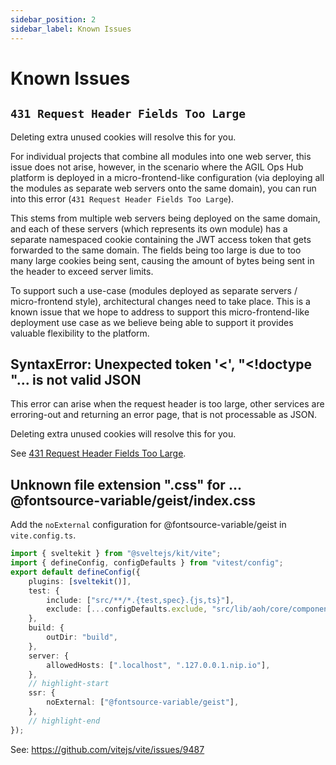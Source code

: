 ```yaml
---
sidebar_position: 2
sidebar_label: Known Issues
---
```


# Known Issues

## `431 Request Header Fields Too Large`

Deleting extra unused cookies will resolve this for you.

For individual projects that combine all modules into one web server, this issue does not arise, however, in the
scenario where the AGIL Ops Hub platform is deployed in a micro-frontend-like configuration (via deploying all the
modules as separate web servers onto the same domain), you can run into this error
(`431 Request Header Fields Too Large`).

This stems from multiple web servers being deployed on the same domain, and each of these servers (which represents
its own module) has a separate namespaced cookie containing the JWT access token that gets forwarded to the same
domain. The fields being too large is due to too many large cookies being sent, causing the amount of bytes being sent
in the header to exceed server limits.

To support such a use-case (modules deployed as separate servers / micro-frontend style), architectural changes need to
take place. This is a known issue that we hope to address to support this micro-frontend-like deployment use case as we
believe being able to support it provides valuable flexibility to the platform.

## SyntaxError: Unexpected token '\<', "\<!doctype "... is not valid JSON

This error can arise when the request header is too large, other services are erroring-out and returning an error page,
that is not processable as JSON.

Deleting extra unused cookies will resolve this for you.

See [431 Request Header Fields Too Large](#431-request-header-fields-too-large).

## Unknown file extension ".css" for ... @fontsource-variable/geist/index.css

Add the `noExternal` configuration for @fontsource-variable/geist in `vite.config.ts`.

```typescript title="vite.config.ts"
import { sveltekit } from "@sveltejs/kit/vite";
import { defineConfig, configDefaults } from "vitest/config";
export default defineConfig({
	plugins: [sveltekit()],
	test: {
		include: ["src/**/*.{test,spec}.{js,ts}"],
		exclude: [...configDefaults.exclude, "src/lib/aoh/core/components/ui/*.ts"],
	},
	build: {
		outDir: "build",
	},
	server: {
		allowedHosts: [".localhost", ".127.0.0.1.nip.io"],
	},
	// highlight-start
	ssr: {
		noExternal: ["@fontsource-variable/geist"],
	},
	// highlight-end
});
```

See: https://github.com/vitejs/vite/issues/9487
